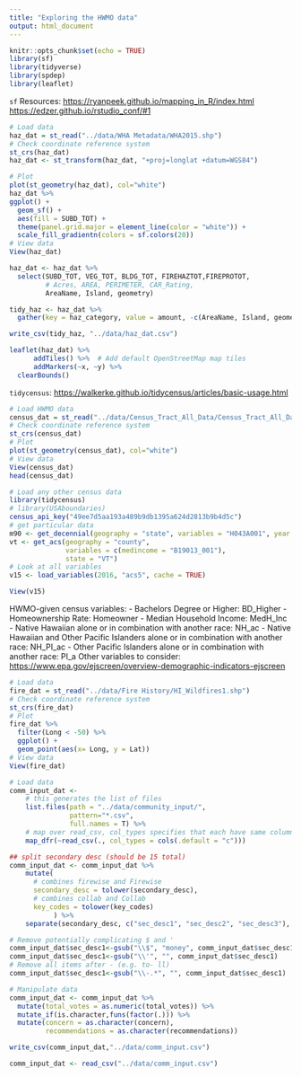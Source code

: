 ```yaml
---
title: "Exploring the HWMO data"
output: html_document
---
```


```r
knitr::opts_chunk$set(echo = TRUE)
library(sf)
library(tidyverse)
library(spdep)
library(leaflet)
```

`sf` Resources:
<https://ryanpeek.github.io/mapping_in_R/index.html>
<https://edzer.github.io/rstudio_conf/#1>

```r
# Load data
haz_dat = st_read("../data/WHA Metadata/WHA2015.shp")
# Check coordinate reference system
st_crs(haz_dat)
haz_dat <- st_transform(haz_dat, "+proj=longlat +datum=WGS84")

# Plot
plot(st_geometry(haz_dat), col="white")
haz_dat %>%
ggplot() +
  geom_sf() +
  aes(fill = SUBD_TOT) + 
  theme(panel.grid.major = element_line(color = "white")) +
  scale_fill_gradientn(colors = sf.colors(20))
# View data
View(haz_dat)
```

```r
haz_dat <- haz_dat %>%
  select(SUBD_TOT, VEG_TOT, BLDG_TOT, FIREHAZTOT,FIREPROTOT,
         # Acres, AREA, PERIMETER, CAR_Rating, 
         AreaName, Island, geometry)

tidy_haz <- haz_dat %>%
  gather(key = haz_category, value = amount, -c(AreaName, Island, geometry))

write_csv(tidy_haz, "../data/haz_dat.csv")
```

```r
leaflet(haz_dat) %>%
      addTiles() %>%  # Add default OpenStreetMap map tiles
      addMarkers(~x, ~y) %>%
  clearBounds()
```

`tidycensus`:
<https://walkerke.github.io/tidycensus/articles/basic-usage.html>

```r
# Load HWMO data
census_dat = st_read("../data/Census_Tract_All_Data/Census_Tract_All_Data.shp")
# Check coordinate reference system
st_crs(census_dat)
# Plot
plot(st_geometry(census_dat), col="white")
# View data
View(census_dat)
head(census_dat)

# Load any other census data
library(tidycensus)
# library(USAboundaries)
census_api_key("49ee7d5aa193a489b9db1395a624d2813b9b4d5c")
# get particular data
m90 <- get_decennial(geography = "state", variables = "H043A001", year = 1990)
vt <- get_acs(geography = "county", 
              variables = c(medincome = "B19013_001"), 
              state = "VT")
# Look at all variables
v15 <- load_variables(2016, "acs5", cache = TRUE)

View(v15)


```

HWMO-given census variables:
- Bachelors Degree or Higher: BD_Higher
- Homeownership Rate: Homeowner
- Median Household Income: MedH_Inc
- Native Hawaiian alone or in combination with another race: NH_ac
- Native Hawaiian and Other Pacific Islanders alone or in combination with another race: NH_PI_ac
- Other Pacific Islanders alone or in combination with another race: PI_a 
Other variables to consider: <https://www.epa.gov/ejscreen/overview-demographic-indicators-ejscreen>

```r
# Load data
fire_dat = st_read("../data/Fire History/HI_Wildfires1.shp")
# Check coordinate reference system
st_crs(fire_dat)
# Plot
fire_dat %>%
  filter(Long < -50) %>%
  ggplot() + 
  geom_point(aes(x= Long, y = Lat))
# View data
View(fire_dat)
```

```r
# Load data
comm_input_dat <-
    # this generates the list of files
    list.files(path = "../data/community_input/",
               pattern="*.csv", 
               full.names = T) %>% 
    # map over read_csv, col_types specifies that each have same column headers
    map_dfr(~read_csv(., col_types = cols(.default = "c"))) 
```

```r
## split secondary desc (should be 15 total)
comm_input_dat <- comm_input_dat %>%
    mutate(
      # combines firewise and Firewise
      secondary_desc = tolower(secondary_desc),
      # combines collab and Collab
      key_codes = tolower(key_codes)
           ) %>%
    separate(secondary_desc, c("sec_desc1", "sec_desc2", "sec_desc3"), ",")

# Remove potentially complicating $ and '
comm_input_dat$sec_desc1<-gsub("\\$", "money", comm_input_dat$sec_desc1)
comm_input_dat$sec_desc1<-gsub("\\'", "", comm_input_dat$sec_desc1)
# Remove all items after - (e.g. to- ll)
comm_input_dat$sec_desc1<-gsub("\\-.*", "", comm_input_dat$sec_desc1)

# Manipulate data
comm_input_dat <- comm_input_dat %>% 
  mutate(total_votes = as.numeric(total_votes)) %>%
  mutate_if(is.character,funs(factor(.))) %>%
  mutate(concern = as.character(concern),
         recommendations = as.character(recommendations))

write_csv(comm_input_dat,"../data/comm_input.csv")
```

```r

comm_input_dat <- read_csv("../data/comm_input.csv")
```








